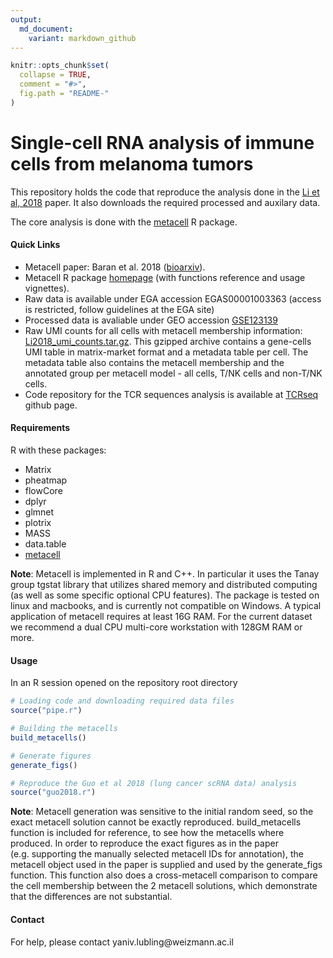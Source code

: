 ```yaml
---
output:
  md_document:
    variant: markdown_github
---
```


```r
knitr::opts_chunk$set(
  collapse = TRUE,
  comment = "#>",
  fig.path = "README-"
)
```

# Single-cell RNA analysis of immune cells from melanoma tumors

This repository holds the code that reproduce the analysis done in the [Li et al, 2018](https://www.cell.com/cell/fulltext/S0092-8674(18)31568-X) paper. It also downloads the required processed and auxilary data. 

The core analysis is done with the [metacell](https://tanaylab.bitbucket.io/metacell-r/index.html) R package. 

#### Quick Links

* Metacell paper: Baran et al. 2018 ([bioarxiv](https://www.biorxiv.org/content/early/2018/10/08/437665)).
* Metacell R package [homepage](https://tanaylab.bitbucket.io/metacell-r/index.html) (with functions reference and usage vignettes).
* Raw data is available under EGA accession EGAS00001003363 (access is restricted, follow guidelines at the EGA site)
* Processed data is avaliable under GEO accession [GSE123139](https://www.ncbi.nlm.nih.gov/geo/query/acc.cgi?acc=GSE123139)
* Raw UMI counts for all cells with metacell membership information: [Li2018_umi_counts.tar.gz](http://www.wisdom.weizmann.ac.il/~lubling/Li2018/Li2018_umi_counts.tar.gz). This gzipped archive contains a gene-cells UMI table in matrix-market format and a metadata table per cell. The metadata table also contains the metacell membership and the annotated group per metacell model - all cells, T/NK cells and non-T/NK cells.
* Code repository for the TCR sequences analysis is available at [TCRseq](https://github.com/DiklaGelbard/TCRseq) github page.

#### Requirements

R with these packages:

* Matrix
* pheatmap
* flowCore
* dplyr
* glmnet
* plotrix
* MASS
* data.table
* [metacell](https://tanaylab.bitbucket.io/metacell-r/index.html)

**Note**: Metacell is implemented in R and C++. In particular it uses the Tanay group tgstat library that utilizes shared memory and distributed computing (as well as some specific optional CPU features). The package is tested on linux and macbooks, and is currently not compatible on Windows. A typical application of metacell requires at least 16G RAM. 
For the current dataset we recommend a dual CPU multi-core workstation with 128GM RAM or more.

#### Usage

In an R session opened on the repository root directory
```r
# Loading code and downloading required data files
source("pipe.r")

# Building the metacells
build_metacells()

# Generate figures
generate_figs()

# Reproduce the Guo et al 2018 (lung cancer scRNA data) analysis
source("guo2018.r")

```

**Note**: Metacell generation was sensitive to the initial random seed, so the exact metacell solution cannot be exactly reproduced. build_metacells function is included for reference, to see how the metacells where produced. 
In order to reproduce the exact figures as in the paper (e.g. supporting the manually selected metacell IDs for annotation), the metacell object used in the paper is supplied and used by the generate_figs function. This function also does a cross-metacell comparison to compare the cell membership between the 2 metacell solutions, which demonstrate that the differences are not substantial. 

#### Contact

For help, please contact yaniv.lubling@weizmann.ac.il
